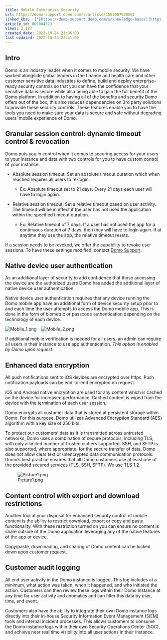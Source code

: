 ```yaml
---
title: Mobile Enterprise Security
url: https://domo-support.domo.com/s/article/1500007028582
linked_kbs:  ['[https://domo-support.domo.com/s/knowledge-base/](https://domo-support.domo.com/s/knowledge-base/)', '[https://domo-support.domo.com/s/](https://domo-support.domo.com/s/)', '[https://domo-support.domo.com/s/topic/0TO5w000000ZamsGAC](https://domo-support.domo.com/s/topic/0TO5w000000ZamsGAC)', '[https://domo-support.domo.com/s/topic/0TO5w000000ZancGAC](https://domo-support.domo.com/s/topic/0TO5w000000ZancGAC)', '[https://domo-support.domo.com/s/article/360042922874](https://domo-support.domo.com/s/article/360042922874)', '[https://domo-support.domo.com/s/article/1500007028582](https://domo-support.domo.com/s/article/1500007028582)', '[https://domo-support.domo.com/s/topic/0TO5w000000ZancGAC/domo-mobile](https://domo-support.domo.com/s/topic/0TO5w000000ZancGAC/domo-mobile)', '[https://domo-support.domo.com/s/article/360043429933](https://domo-support.domo.com/s/article/360043429933)', '[https://domo-support.domo.com/s/article/360043429953](https://domo-support.domo.com/s/article/360043429953)', '[https://domo-support.domo.com/s/article/360042925494](https://domo-support.domo.com/s/article/360042925494)', '[https://domo-support.domo.com/s/article/360043429913](https://domo-support.domo.com/s/article/360043429913)', '[https://domo-support.domo.com/s/article/4408174643607](https://domo-support.domo.com/s/article/4408174643607)', '[https://domo-support.domo.com/s/login/](https://domo-support.domo.com/s/login/)']
article_id: 000004323
views: 2,187
created_date: 2022-10-24 21:36:00
last updated: 2022-10-24 22:41:00
---
```




Intro
-----


Domo is an industry leader when it comes to mobile security. We have worked alongside global leaders in the finance and health care and other customer sensitive data industries to define, build and deploy enterprise-ready security controls so that you can have the confidence that your sensitive data is secure while also being able to gain the full benefit of the Domo platform. In addition to having all of the benefits and security Domo offers out of the box, this also reduces dependencies on 3rd party solutions to provide these security controls. These features enable you to have the tools you need to make sure your data is secure and safe without degrading users’ mobile experience of Domo.


Granular session control: dynamic timeout control & revocation
--------------------------------------------------------------


Domo puts you in control when it comes to securing access for your users to your instance and data with two controls for you to have custom control of your instance:


* Absolute session timeout: Set an absolute timeout duration which when reached requires all users to re-login.


	+ Ex: Absolute timeout set to 21 days. Every 21 days each user will have to login again.
* Relative session timeout: Set a relative timeout based on user activity. The timeout will be in effect if the user has not used the application within the specified timeout duration.


	+ Ex: Relative timeout of 7 days. If a user has not used the app for a continuous duration of 7 days, then they will have to login again. If at anytime they use the app, the relative timeout resets.


If a session needs to be revoked, we offer the capability to revoke user sessions. To have these settings modified, contact [Domo Support](/s/article/360042922874).


Native device user authentication
---------------------------------


As an additional layer of security to add confidence that those accessing the device are the authorized users Domo has added the additional layer of native device user authentication.


Native device user authentication requires that any device running the Domo mobile app have an additional form of device security setup prior to and each time the user attempts to access the Domo mobile app. This is done in the form of biometric or passcode authentication depending on the technology of each device.


![Mobile_1.png](Mobile_1.png)    ![Mobile_2.png](Mobile_2.png)


If additional mobile verification is needed for all users, an admin can require all users in their instance to use app authentication. *This option is enabled by Domo upon request*.


Enhanced data encryption
------------------------


All push notifications sent to iOS devices are encrypted over https. Push notification payloads can be end-to-end encrypted on request.


iOS and Android native encryption are used for any content which is cached on the device for increased performance. Cached content is wiped from the device with the termination of each user session.


Domo encrypts all customer data that is stored at persistent storage within Domo. For this purpose, Domo utilizes Advanced Encryption Standard (AES) algorithm with a key size of 256 bits.


To protect our customers’ data as it is transmitted across untrusted networks, Domo uses a combination of secure protocols, including TLS, with only a limited number of trusted ciphers supported. SSH, and SFTP is also supported, where appropriate, for the secure transfer of data. Domo does not allow clear text or unencrypted data communication protocols. Domo’s best practice ensures that all Domo customers use at least one of the provided secured services (TLS, SSH, SFTP). We use TLS 1.2.


![Picture1.png](Picture1.png)


Content control with export and download restrictions
-----------------------------------------------------


Another tool at your disposal for enhanced security control of mobile content is the ability to restrict download, export or copy and paste functionality. With these restriction turned on you can ensure no content is share outside of the Domo application leveraging any of the native features of the app or device.


Copy/paste, downloading, and sharing of Domo content can be locked down upon customer request.


Customer audit logging
----------------------


All end user activity in the Domo instance is logged. This log includes at a minimum, what action was taken, when it happened, and who initiated the action. Customers can then review these logs within their Domo instance at any time for user activity and anomalies and can filter this data by user, time, and event.


Customers also have the ability to integrate their own Domo instance logs directly into their in-house Security Information Event Management (SIEM) tools and internal incident processes. This allows customers to consume the Domo instance logs within their own Security Operations Center (SOC), and achieve near real time visibility into all user actions in their instance.

